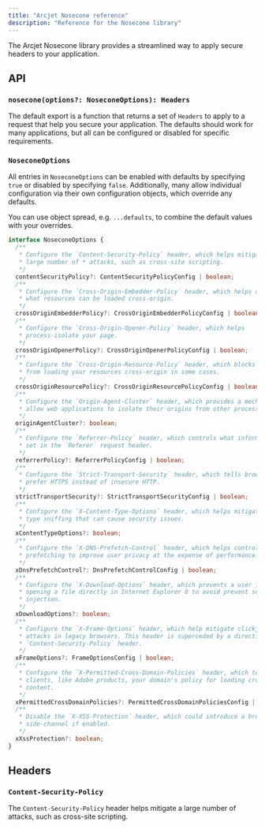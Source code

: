 ```yaml
---
title: "Arcjet Nosecone reference"
description: "Reference for the Nosecone library"
---
```


The Arcjet Nosecone library provides a streamlined way to apply secure headers
to your application.

## API

### `nosecone(options?: NoseconeOptions): Headers`

The default export is a function that returns a set of `Headers` to apply to a
request that help you secure your application. The defaults should work for many
applications, but all can be configured or disabled for specific requirements.

### `NoseconeOptions`

All entries in `NoseconeOptions` can be enabled with defaults by specifying
`true` or disabled by specifying `false`. Additionally, many allow individual
configuration via their own configuration objects, which override any defaults.

You can use object spread, e.g. `...defaults`, to combine the default values
with your overrides.

```ts
interface NoseconeOptions {
  /**
   * Configure the `Content-Security-Policy` header, which helps mitigate a
   * large number of * attacks, such as cross-site scripting.
   */
  contentSecurityPolicy?: ContentSecurityPolicyConfig | boolean;
  /**
   * Configure the `Cross-Origin-Embedder-Policy` header, which helps control
   * what resources can be loaded cross-origin.
   */
  crossOriginEmbedderPolicy?: CrossOriginEmbedderPolicyConfig | boolean;
  /**
   * Configure the `Cross-Origin-Opener-Policy` header, which helps
   * process-isolate your page.
   */
  crossOriginOpenerPolicy?: CrossOriginOpenerPolicyConfig | boolean;
  /**
   * Configure the `Cross-Origin-Resource-Policy` header, which blocks others
   * from loading your resources cross-origin in some cases.
   */
  crossOriginResourcePolicy?: CrossOriginResourcePolicyConfig | boolean;
  /**
   * Configure the `Origin-Agent-Cluster` header, which provides a mechanism to
   * allow web applications to isolate their origins from other processes.
   */
  originAgentCluster?: boolean;
  /**
   * Configure the `Referrer-Policy` header, which controls what information is
   * set in the `Referer` request header.
   */
  referrerPolicy?: ReferrerPolicyConfig | boolean;
  /**
   * Configure the `Strict-Transport-Security` header, which tells browsers to
   * prefer HTTPS instead of insecure HTTP.
   */
  strictTransportSecurity?: StrictTransportSecurityConfig | boolean;
  /**
   * Configure the `X-Content-Type-Options` header, which helps mitigate MIME
   * type sniffing that can cause security issues.
   */
  xContentTypeOptions?: boolean;
  /**
   * Configure the `X-DNS-Prefetch-Control` header, which helps control DNS
   * prefetching to improve user privacy at the expense of performance.
   */
  xDnsPrefetchControl?: DnsPrefetchControlConfig | boolean;
  /**
   * Configure the `X-Download-Options` header, which prevents a user from
   * opening a file directly in Internet Explorer 8 to avoid prevent script
   * injection.
   */
  xDownloadOptions?: boolean;
  /**
   * Configure the `X-Frame-Options` header, which help mitigate clickjacking
   * attacks in legacy browsers. This header is superceded by a directive in the
   * `Content-Security-Policy` header.
   */
  xFrameOptions?: FrameOptionsConfig | boolean;
  /**
   * Configure the `X-Permitted-Cross-Domain-Policies` header, which tells some
   * clients, like Adobe products, your domain's policy for loading cross-domain
   * content.
   */
  xPermittedCrossDomainPolicies?: PermittedCrossDomainPoliciesConfig | boolean;
  /**
   * Disable the `X-XSS-Protection` header, which could introduce a browser
   * side-channel if enabled.
   */
  xXssProtection?: boolean;
}
```

## Headers

### `Content-Security-Policy`

The `Content-Security-Policy` header helps mitigate a large number of attacks,
such as cross-site scripting.
